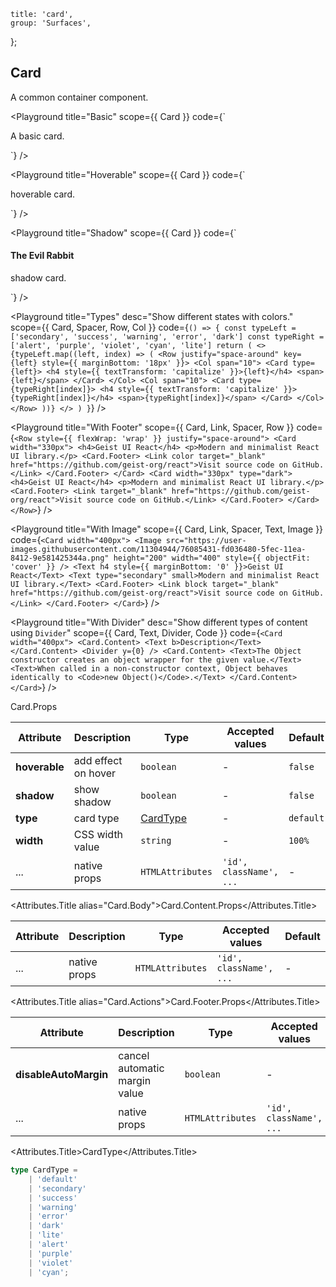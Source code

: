 
	title: 'card',
	group: 'Surfaces',
};

## Card

A common container component.

<Playground
	title="Basic"
	scope={{ Card }}
	code={`
<Card>
  <p>A basic card.</p>
</Card>
`}
/>

<Playground
	title="Hoverable"
	scope={{ Card }}
	code={`
<Card hoverable>
  <p>hoverable card.</p>
</Card>
`}
/>

<Playground
	title="Shadow"
	scope={{ Card }}
	code={`
<Card shadow>
  <h4>The Evil Rabbit</h4>
  <p>shadow card.</p>
</Card>
`}
/>

<Playground
	title="Types"
	desc="Show different states with colors."
	scope={{ Card, Spacer, Row, Col }}
	code={`
() => {
  const typeLeft = ['secondary', 'success', 'warning', 'error', 'dark']
  const typeRight = ['alert', 'purple', 'violet', 'cyan', 'lite']
  return (
    <>
      {typeLeft.map((left, index) => (
        <Row justify="space-around" key={left} style={{ marginBottom: '18px' }}>
          <Col span="10">
            <Card type={left}>
              <h4 style={{ textTransform: 'capitalize' }}>{left}</h4>
              <span>{left}</span>
            </Card>
          </Col>
          <Col span="10">
            <Card type={typeRight[index]}>
              <h4 style={{ textTransform: 'capitalize' }}>{typeRight[index]}</h4>
              <span>{typeRight[index]}</span>
            </Card>
          </Col>
        </Row>
      ))}
    </>
  )
}
`}
/>

<Playground
	title="With Footer"
	scope={{ Card, Link, Spacer, Row }}
	code={`
<Row style={{ flexWrap: 'wrap' }} justify="space-around">
  <Card width="330px">
    <h4>Geist UI React</h4>
    <p>Modern and minimalist React UI library.</p>
    <Card.Footer>
      <Link color target="_blank" href="https://github.com/geist-org/react">Visit source code on GitHub.</Link>
    </Card.Footer>
  </Card>
  <Card width="330px" type="dark">
    <h4>Geist UI React</h4>
    <p>Modern and minimalist React UI library.</p>
    <Card.Footer>
      <Link target="_blank" href="https://github.com/geist-org/react">Visit source code on GitHub.</Link>
    </Card.Footer>
  </Card>
</Row>
`}
/>

<Playground
	title="With Image"
	scope={{ Card, Link, Spacer, Text, Image }}
	code={`
<Card width="400px">
  <Image src="https://user-images.githubusercontent.com/11304944/76085431-fd036480-5fec-11ea-8412-9e581425344a.png"
   height="200" width="400" style={{ objectFit: 'cover' }} />
  <Text h4 style={{ marginBottom: '0' }}>Geist UI React</Text>
  <Text type="secondary" small>Modern and minimalist React UI library.</Text>
  <Card.Footer>
    <Link block target="_blank" href="https://github.com/geist-org/react">Visit source code on GitHub.</Link>
  </Card.Footer>
</Card>
`}
/>

<Playground
	title="With Divider"
	desc="Show different types of content using `Divider`"
	scope={{ Card, Text, Divider, Code }}
	code={`
<Card width="400px">
  <Card.Content>
    <Text b>Description</Text>
  </Card.Content>
  <Divider y={0} />
  <Card.Content>
    <Text>The Object constructor creates an object wrapper for the given value.</Text>
    <Text>When called in a non-constructor context, Object behaves identically to <Code>new Object()</Code>.</Text>
  </Card.Content>
</Card>
`}
/>

<Attributes edit="/pages/en-us/components/card.mdx">
<Attributes.Title>Card.Props</Attributes.Title>

| Attribute     | Description         | Type                  | Accepted values         | Default   |
| ------------- | ------------------- | --------------------- | ----------------------- | --------- |
| **hoverable** | add effect on hover | `boolean`             | -                       | `false`   |
| **shadow**    | show shadow         | `boolean`             | -                       | `false`   |
| **type**      | card type           | [CardType](#cardtype) | -                       | `default` |
| **width**     | CSS width value     | `string`              | -                       | `100%`    |
| ...           | native props        | `HTMLAttributes`      | `'id', className', ...` | -         |

<Attributes.Title alias="Card.Body">Card.Content.Props</Attributes.Title>

| Attribute | Description  | Type             | Accepted values         | Default |
| --------- | ------------ | ---------------- | ----------------------- | ------- |
| ...       | native props | `HTMLAttributes` | `'id', className', ...` | -       |

<Attributes.Title alias="Card.Actions">Card.Footer.Props</Attributes.Title>

| Attribute             | Description                   | Type             | Accepted values         | Default |
| --------------------- | ----------------------------- | ---------------- | ----------------------- | ------- |
| **disableAutoMargin** | cancel automatic margin value | `boolean`        | -                       | `false` |
| ...                   | native props                  | `HTMLAttributes` | `'id', className', ...` | -       |

<Attributes.Title>CardType</Attributes.Title>

```ts
type CardType =
	| 'default'
	| 'secondary'
	| 'success'
	| 'warning'
	| 'error'
	| 'dark'
	| 'lite'
	| 'alert'
	| 'purple'
	| 'violet'
	| 'cyan';
```

</Attributes>

